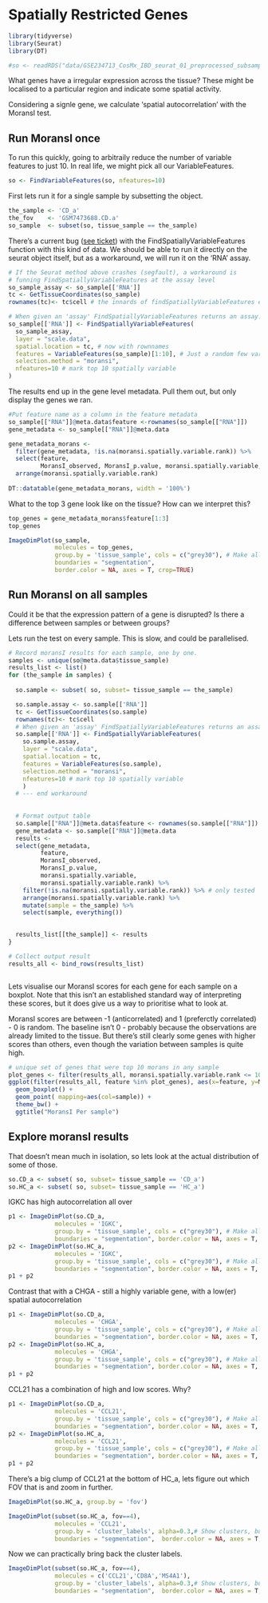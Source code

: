 # Spatially Restricted Genes {#SpatiallyRestrictedGenes}

<!--
Requires packages:
* Rfast2
* ape
-->

```r
library(tidyverse)
library(Seurat)
library(DT)
```

```r
#so <- readRDS("data/GSE234713_CosMx_IBD_seurat_01_preprocessed_subsampled.RDS" )
```

What genes have a irregular expression across the tissue? These might be localised to a particular region and indicate some spatial activity.

Considering a signle gene, we calculate 'spatial autocorrelation' with the MoransI test.



## Run MoransI once

To run this quickly, going to arbitraily reduce the number of variable features to just 10. In real life, we might pick all our VariableFeatures.


```r
so <- FindVariableFeatures(so, nfeatures=10)
```


First lets run it for a single sample by subsetting the object.

```r
the_sample <- 'CD_a'
the_fov    <- 'GSM7473688.CD.a'
so_sample  <- subset(so, tissue_sample == the_sample)
```  


There's a current bug ([see ticket](https://github.com/satijalab/seurat/issues/10099)) with the FindSpatiallyVariableFeatures function with this kind of data. We should be able to run it directly on the seurat object itself, but as a workaround, we will run it on the 'RNA' assay. 

```r
# If the Seurat method above crashes (segfault), a workaround is
# funning FindSpatiallyVariableFeatures at the assay level
so_sample_assay <- so_sample[['RNA']]
tc <- GetTissueCoordinates(so_sample)
rownames(tc)<- tc$cell # the innards of findSpatiallyVariableFeatures expect rownames, but they're not there. Add them.

# When given an 'assay' FindSpatiallyVariableFeatures returns an assay. Put it back in the seurat object
so_sample[['RNA']] <- FindSpatiallyVariableFeatures(
  so_sample_assay,
  layer = "scale.data",
  spatial.location = tc, # now with rownnames
  features = VariableFeatures(so_sample)[1:10], # Just a random few variable genes for testing!
  selection.method = "moransi",
  nfeatures=10 # mark top 10 spatially variable
)
```


The results end up in the gene level metadata. Pull them out, but only display the genes we ran. 

```r
#Put feature name as a column in the feature metadata
so_sample[["RNA"]]@meta.data$feature <-rownames(so_sample[["RNA"]])
gene_metadata <- so_sample[["RNA"]]@meta.data

gene_metadata_morans <- 
  filter(gene_metadata, !is.na(moransi.spatially.variable.rank)) %>%
  select(feature, 
         MoransI_observed, MoransI_p.value, moransi.spatially.variable,moransi.spatially.variable.rank) %>% 
  arrange(moransi.spatially.variable.rank)
  
DT::datatable(gene_metadata_morans, width = '100%')

```

What to the top 3 gene look like on the tissue? How can we interpret this?

```r
top_genes = gene_metadata_morans$feature[1:3]
top_genes

ImageDimPlot(so_sample, 
             molecules = top_genes, 
             group.by = 'tissue_sample', cols = c("grey30"), # Make all cells grey.
             boundaries = "segmentation",
             border.color = NA, axes = T, crop=TRUE)
```





## Run MoransI on all samples

Could it be that the expression pattern of a gene is disrupted? Is there a difference between samples or between groups?

Lets run the test on every sample. This is slow, and could be parallelised. 

```r

# Record moransI results for each sample, one by one.
samples <- unique(so@meta.data$tissue_sample)
results_list <- list()
for (the_sample in samples) {
  
  so.sample <- subset( so, subset= tissue_sample == the_sample)

  so.sample.assay <- so.sample[['RNA']]
  tc <- GetTissueCoordinates(so.sample)
  rownames(tc)<- tc$cell
  # When given an 'assay' FindSpatiallyVariableFeatures returns an assay. Put it back in the seurat object.
  so.sample[['RNA']] <- FindSpatiallyVariableFeatures(
    so.sample.assay,
    layer = "scale.data",
    spatial.location = tc,
    features = VariableFeatures(so.sample),
    selection.method = "moransi",
    nfeatures=10 # mark top 10 spatially variable
    )
  # --- end workaround
  
  
  # Format output table
  so.sample[["RNA"]]@meta.data$feature <- rownames(so.sample[["RNA"]])
  gene_metadata <- so.sample[["RNA"]]@meta.data
  results <- 
  select(gene_metadata, 
         feature, 
         MoransI_observed, 
         MoransI_p.value, 
         moransi.spatially.variable,
         moransi.spatially.variable.rank) %>% 
    filter(!is.na(moransi.spatially.variable.rank)) %>% # only tested
    arrange(moransi.spatially.variable.rank) %>%
    mutate(sample = the_sample) %>%
    select(sample, everything())

  
  results_list[[the_sample]] <- results
}

# Collect output result 
results_all <- bind_rows(results_list)



```


Lets visualise our MoransI scores for each gene for each sample on a boxplot. Note that this isn't an established standard way of interpreting these scores, but it does give us a way to prioritise what to look at.


MoransI scores are between -1 (anticorrelated) and 1 (preferctly correlated) - 0 is random. The baseline isn't 0 - probably because the observations are already limited to the tissue. But there's still clearly some genes with higher scores than others, even though the variation between samples is quite high.



```r
# unique set of genes that were top 10 morans in any sample
plot_genes <- filter(results_all, moransi.spatially.variable.rank <= 10) %>% pull(feature) %>% unique()
ggplot(filter(results_all, feature %in% plot_genes), aes(x=feature, y=MoransI_observed)) +
  geom_boxplot() +
  geom_point( mapping=aes(col=sample)) +
  theme_bw() +
  ggtitle("MoransI Per sample")
```



## Explore moransI results

That doesn't mean much in isolation, so lets look at the actual distribution of some of those.


```r
so.CD_a <- subset( so, subset= tissue_sample == 'CD_a')
so.HC_a <- subset( so, subset= tissue_sample == 'HC_a')

```

IGKC has high autocorrelation all over

```r
p1 <- ImageDimPlot(so.CD_a, 
             molecules = 'IGKC', 
             group.by = 'tissue_sample', cols = c("grey30"), # Make all cells grey.
             boundaries = "segmentation", border.color = NA, axes = T, crop=TRUE)
p2 <- ImageDimPlot(so.HC_a, 
             molecules = 'IGKC', 
             group.by = 'tissue_sample', cols = c("grey30"), # Make all cells grey.
             boundaries = "segmentation", border.color = NA, axes = T, crop=TRUE)
p1 + p2 
```



Contrast that with a CHGA - still a highly variable gene, with a low(er) spatial autocorrelation
```r
p1 <- ImageDimPlot(so.CD_a, 
             molecules = 'CHGA', 
             group.by = 'tissue_sample', cols = c("grey30"), # Make all cells grey.
             boundaries = "segmentation", border.color = NA, axes = T, crop=TRUE)
p2 <- ImageDimPlot(so.HC_a, 
             molecules = 'CHGA', 
             group.by = 'tissue_sample', cols = c("grey30"), # Make all cells grey.
             boundaries = "segmentation", border.color = NA, axes = T, crop=TRUE)
p1 + p2 
```


CCL21 has a combination of high and low scores. Why?

```r
p1 <- ImageDimPlot(so.CD_a, 
             molecules = 'CCL21', 
             group.by = 'tissue_sample', cols = c("grey30"), # Make all cells grey.
             boundaries = "segmentation", border.color = NA, axes = T, crop=TRUE)
p2 <- ImageDimPlot(so.HC_a, 
             molecules = 'CCL21', 
             group.by = 'tissue_sample', cols = c("grey30"), # Make all cells grey.
             boundaries = "segmentation", border.color = NA, axes = T, crop=TRUE)
p1 + p2 
```


There's a big clump of CCL21 at the bottom of HC_a, lets figure out which FOV that is and zoom in further.
```r
ImageDimPlot(so.HC_a, group.by = 'fov')

ImageDimPlot(subset(so.HC_a, fov==4), 
             molecules = 'CCL21', 
             group.by = 'cluster_labels', alpha=0.3,# Show clusters, but faded 
             boundaries = "segmentation",  border.color = NA, axes = T, crop=TRUE) 
```


Now we can practically bring back the cluster labels.
```r
ImageDimPlot(subset(so.HC_a, fov==4),
             molecules = c('CCL21','CD8A','MS4A1'), 
             group.by = 'cluster_labels', alpha=0.3,# Show clusters, but faded 
             boundaries = "segmentation",  border.color = NA, axes = T, crop=TRUE) 

```



<!-- ## Co-occurance tests? (Potential addition) -->

<!-- Try to test foc co-occurance of CCL21 and cluuster (or MS4A1) -->

<!-- Easiest way might be a conversion to SFE then use voyager as per the bivariat stats workflow: https://pachterlab.github.io/voyager/articles/bivariate.html -->







